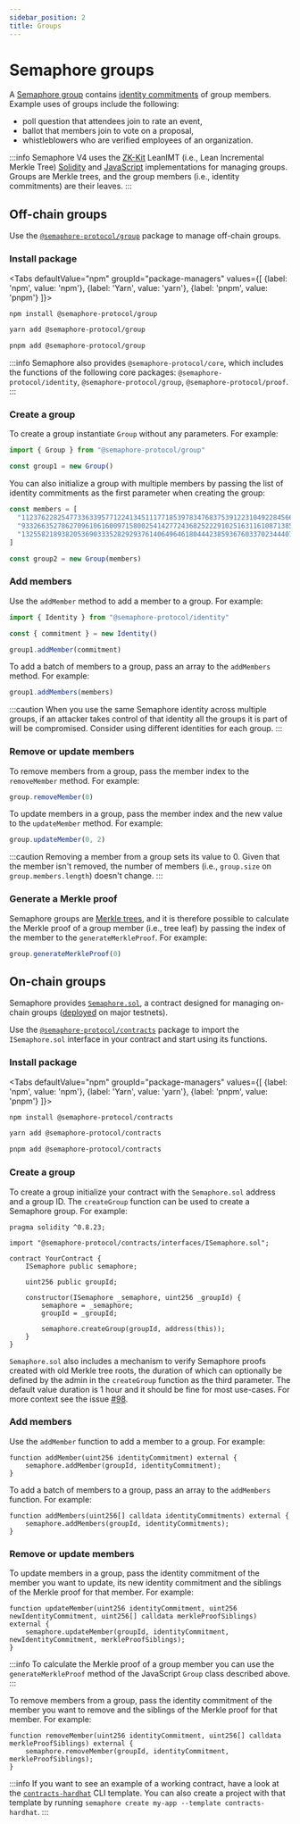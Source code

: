 ```yaml
---
sidebar_position: 2
title: Groups
---
```



# Semaphore groups

A [Semaphore group](/glossary/#group) contains [identity commitments](/glossary/#identity-commitment) of group members.
Example uses of groups include the following:

-   poll question that attendees join to rate an event,
-   ballot that members join to vote on a proposal,
-   whistleblowers who are verified employees of an organization.

:::info
Semaphore V4 uses the [ZK-Kit](https://github.com/privacy-scaling-explorations/zk-kit) LeanIMT (i.e., Lean Incremental
Merkle Tree) [Solidity](https://github.com/privacy-scaling-explorations/zk-kit/tree/main/packages/imt.sol/contracts) and
[JavaScript](https://github.com/privacy-scaling-explorations/zk-kit/tree/main/packages/imt) implementations for managing groups. Groups are Merkle trees, and the group members (i.e., identity commitments) are their leaves.
:::

## Off-chain groups

Use the [`@semaphore-protocol/group`](https://github.com/semaphore-protocol/semaphore/blob/main/packages/group) package to manage off-chain groups.

### Install package

<Tabs
defaultValue="npm"
groupId="package-managers"
values={[
{label: 'npm', value: 'npm'},
{label: 'Yarn', value: 'yarn'},
{label: 'pnpm', value: 'pnpm'}
]}>
<TabItem value="npm">

```bash
npm install @semaphore-protocol/group
```

</TabItem>
<TabItem value="yarn">

```bash
yarn add @semaphore-protocol/group
```

</TabItem>
<TabItem value="pnpm">

```bash
pnpm add @semaphore-protocol/group
```

</TabItem>
</Tabs>

:::info
Semaphore also provides `@semaphore-protocol/core`, which includes the functions of the following core packages: `@semaphore-protocol/identity`, `@semaphore-protocol/group`, `@semaphore-protocol/proof`.
:::

### Create a group

To create a group instantiate `Group` without any parameters. For example:

```ts
import { Group } from "@semaphore-protocol/group"

const group1 = new Group()
```

You can also initialize a group with multiple members by passing the list of identity commitments as the first parameter when creating the group:

```ts
const members = [
  "11237622825477336339577122413451117718539783476837539122310492284566644730311",
  "9332663527862709610616009715800254142772436825222910251631161087138559093425",
  "13255821893820536903335282929376140649646180444238593676033702344407594536519"
]

const group2 = new Group(members)
```

### Add members

Use the `addMember` method to add a member to a group. For example:

```ts
import { Identity } from "@semaphore-protocol/identity"

const { commitment } = new Identity()

group1.addMember(commitment)
```

To add a batch of members to a group, pass an array to the `addMembers` method. For example:

```ts
group1.addMembers(members)
```

:::caution
When you use the same Semaphore identity across multiple groups, if an attacker takes control of that identity all the groups it is part of will be compromised. Consider using different identities for each group.
:::

### Remove or update members

To remove members from a group, pass the member index to the `removeMember` method. For example:

```ts
group.removeMember(0)
```

To update members in a group, pass the member index and the new value to the `updateMember` method. For example:

```ts
group.updateMember(0, 2)
```

:::caution
Removing a member from a group sets its value to 0.
Given that the member isn't removed, the number of members (i.e., `group.size` on `group.members.length`) doesn't change.
:::

### Generate a Merkle proof

Semaphore groups are [Merkle trees](/glossary#merkle-tree), and it is therefore possible to calculate the Merkle proof of a group member (i.e., tree leaf) by passing the index of the member to the `generateMerkleProof`. For example:

```ts
group.generateMerkleProof(0)
```

## On-chain groups

Semaphore provides [`Semaphore.sol`](https://github.com/semaphore-protocol/semaphore/blob/main/packages/contracts/contracts/Semaphore.sol), a contract designed for managing on-chain groups ([deployed](/deployed-contracts) on major testnets).

Use the [`@semaphore-protocol/contracts`](https://github.com/semaphore-protocol/semaphore/blob/main/packages/contracts) package to import the `ISemaphore.sol` interface in your contract and start using its functions.

### Install package

<Tabs
defaultValue="npm"
groupId="package-managers"
values={[
{label: 'npm', value: 'npm'},
{label: 'Yarn', value: 'yarn'},
{label: 'pnpm', value: 'pnpm'}
]}>
<TabItem value="npm">

```bash
npm install @semaphore-protocol/contracts
```

</TabItem>
<TabItem value="yarn">

```bash
yarn add @semaphore-protocol/contracts
```

</TabItem>
<TabItem value="pnpm">

```bash
pnpm add @semaphore-protocol/contracts
```

</TabItem>
</Tabs>

### Create a group

To create a group initialize your contract with the `Semaphore.sol` address and a group ID.
The `createGroup` function can be used to create a Semaphore group. For example:

```solidity
pragma solidity ^0.8.23;

import "@semaphore-protocol/contracts/interfaces/ISemaphore.sol";

contract YourContract {
    ISemaphore public semaphore;

    uint256 public groupId;

    constructor(ISemaphore _semaphore, uint256 _groupId) {
        semaphore = _semaphore;
        groupId = _groupId;

        semaphore.createGroup(groupId, address(this));
    }
}
```

`Semaphore.sol` also includes a mechanism to verify Semaphore proofs created with old Merkle tree roots, the duration of which can optionally be defined by the admin in the `createGroup` function as the third parameter. The default value duration is 1 hour and it should be fine for most use-cases. For more context see the issue [#98](https://github.com/semaphore-protocol/semaphore/issues/98).

### Add members

Use the `addMember` function to add a member to a group. For example:

```solidity
function addMember(uint256 identityCommitment) external {
    semaphore.addMember(groupId, identityCommitment);
}
```

To add a batch of members to a group, pass an array to the `addMembers` function. For example:

```solidity
function addMembers(uint256[] calldata identityCommitments) external {
    semaphore.addMembers(groupId, identityCommitments);
}
```

### Remove or update members

To update members in a group, pass the identity commitment of the member you want to update, its new identity commitment and the siblings of the Merkle proof for that member. For example:

```solidity
function updateMember(uint256 identityCommitment, uint256 newIdentityCommitment, uint256[] calldata merkleProofSiblings) external {
    semaphore.updateMember(groupId, identityCommitment, newIdentityCommitment, merkleProofSiblings);
}
```

:::info
To calculate the Merkle proof of a group member you can use the `generateMerkleProof` method of the JavaScript `Group` class described above.
:::

To remove members from a group, pass the identity commitment of the member you want to remove and the siblings of the Merkle proof for that member. For example:

```solidity
function removeMember(uint256 identityCommitment, uint256[] calldata merkleProofSiblings) external {
    semaphore.removeMember(groupId, identityCommitment, merkleProofSiblings);
}
```

:::info
If you want to see an example of a working contract, have a look at the [`contracts-hardhat`](https://github.com/semaphore-protocol/semaphore/tree/main/packages/cli-template-contracts-hardhat) CLI template. You can also create a project with that template by running `semaphore create my-app --template contracts-hardhat`.
:::

